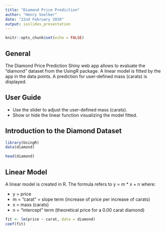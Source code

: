 ---
title: "Diamond Price Prediction"
author: "Henry Voelker"
date: "22nd February 2020"
output: ioslides_presentation
---

```{r setup, include=FALSE}
knitr::opts_chunk$set(echo = FALSE)
```

## General

The Diamond Price Prediction Shiny web app allows to evaluate the "diamond"
dataset from the UsingR package. A linear model is fitted by the app in the
data points. A prediction for user-defined mass (carats) is displayed.

## User Guide
- Use the slider to adjust the user-defined mass (carats).
- Show or hide the linear function visualizing the model fitted.

## Introduction to the Diamond Dataset
```{r loadPackage, results = FALSE, message = FALSE}
library(UsingR)
data(diamond)
```

```{r intro, echo = TRUE}
head(diamond)
```


## Linear Model
A linear model is created in R. The formula refers to y = m * x + n where:

- y = price
- m = "carat" = slope term (increase of price per increase of carats)
- x = mass (carats)
- n = "intercept" term (theoretical price for a 0.00 carat diamond)

```{r linearModel, echo = TRUE}
fit <- lm(price ~ carat, data = diamond)
coef(fit)
```